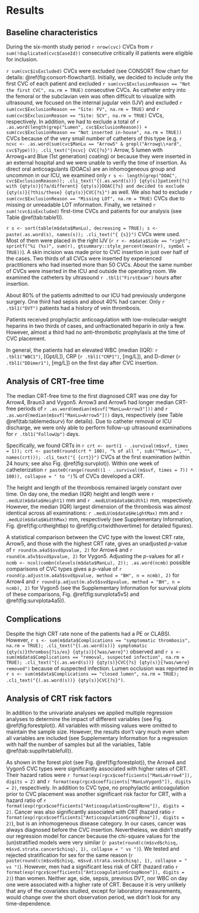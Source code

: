 # Results

## Baseline characteristics

During the six-month study period `r nrow(cvc)` CVCs from
`r sum(!duplicated(cvc$CaseId))` consecutive critically ill patients
were eligible for inclusion.

`r sum(cvc$isExcluded)` CVCs were excluded (see CONSORT flow chart for details: \@ref(fig:consort-flowchart)).
Initially, we decided to include only the first CVC of each patient and excluded `r sum(cvc$ExclusionReason == "Not the first CVC", na.rm = TRUE)` consecutive CVCs.
As catheter entry into the femoral or the subclavian vein was often difficult to visualize with ultrasound,
we focused on the internal jugular vein (IJV) and excluded  `r sum(cvc$ExclusionReason == "Site: FV", na.rm = TRUE)` and `r sum(cvc$ExclusionReason == "Site: SCV", na.rm = TRUE)` CVCs, respectively.
In addition, we had to exclude a total of `r .as.word(length(grep("Lumen", cvc$ExclusionReason)) + sum(cvc$ExclusionReason == "Not inserted in-house", na.rm = TRUE))` CVCs because of the very small number of catheters of this type (e.g. `r ncvc <- .as.word(sum(cvc$ManLu == "Arrow5" & grepl("Arrowg\\+ard", cvc$Type))); .cli_text("{ncvc} CVC{?s}")` Arrow, 5 lumen with Arrowg+ard Blue (1st generation) coating) or because they were inserted in an external hospital and we were unable to verify the time of insertion.
As direct oral anticoagulants (DOACs) are an inhomogeneous group and uncommon in our ICU,
we examined only `r s <- length(grep("DOAC", cvc$ExclusionReason)); .cli_text("{(.as.word(s))} {qty(s)}patient{?s} with {qty(s)}{?a/different} {qty(s)}DOAC{?s} and decided to exclude {qty(s)}{?this/these} {qty(s)}CVC{?s}")` as well.
We also had to exclude `r sum(cvc$ExclusionReason == "Missing LOT", na.rm = TRUE)` CVCs due to missing or unreadable LOT information.
Finally, we retained  `r sum(!cvc$isExcluded)` first-time CVCs and patients for our analysis (see Table \@ref(tab:table1)).

`r s <- sort(table(m$data$ManLu), decreasing = TRUE); s <- paste(.as.word(s), names(s)); .cli_text("{ {s}}")` CVCs were used.
Most of them were placed in the right IJV (`r r <- m$data$Side == "right"; sprintf("%i (%s)", sum(r), gtsummary::style_percent(mean(r), symbol = TRUE))`).
A skin incision was made prior to CVC insertion in just over half of the cases.
Two thirds of all CVCs were inserted by experienced practitioners who had inserted more than 50 CVCs.
About the same number of CVCs were inserted in the ICU and outside the operating room.
We examined the catheters by ultrasound `r .tbl1("FirstExam")` hours after insertion.

About 80% of the patients admitted to our ICU had previously undergone surgery.
One third had sepsis and about 40% had cancer.
Only `r .tbl1("DVT")` patients had a history of vein thrombosis.

Patients received prophylactic anticoagulation with low-molecular-weight heparins in two thirds of cases, and unfractionated heparin in only a few.
However, almost a third had no anti-thrombotic prophylaxis at the time of CVC placement.

In general, the patients had an elevated WBC (median (IQR): `r .tbl1("WBC1")`, [Gpt/L]), CRP (`r .tbl1("CRP1")`, [mg/L]), and D-dimer (`r .tbl1("DDimer1")`, [mg/L]) on the first day after CVC insertion.

## Analysis of CRT-free time

The median CRT-free time to the first diagnosed CRT was one day for Arrow4, Braun3 and Vygon5.
Arrow3 and Arrow5 had longer median CRT-free periods of `r .as.word(median(m$svf["ManLu=Arrow3"]))` and `r .as.word(median(m$svf["ManLu=Arrow5"]))` days, respectively (see Table \@ref(tab:tablemedsurv) for details).
Due to catheter removal or ICU discharge, we were only able to perform follow-up ultrasound examinations for `r .tbl1("FollowUp")` days.

Specifically, we found CRTs in `r crt <- sort(1 - .survival(m$svf, times = 1)); crt <- paste0(round(crt * 100), "% of all ", sub("^ManLu=", "", names(crt))); .cli_text("{ {crt}}")` CVCs at the first examination (within 24 hours; see also Fig. \@ref(fig:survplot)).
Within one week of catheterization `r paste0(range(round((1 - .survival(m$svf, times = 7)) * 100)), collapse = " to ")`% of CVCs developed a CRT.

The height and length of the thrombosis remained largely constant over time.
On day one, the median (IQR) height and length were `r .medLU(m$data$Height1)` mm and `r .medLU(m$data$Width1)` mm, respectively.
However, the median (IQR) largest dimension of the thrombosis was almost identical across all examinations: `r .medLU(m$data$HeightMax)` mm and `r .medLU(m$data$WidthMax)` mm, respectively (see Supplementary Information, Fig. \@ref(fig:crtheightbp) to \@ref(fig:crtwidthovertime) for detailed figures).

A statistical comparison between the CVC type with the lowest CRT rate, Arrow5, and those with the highest CRT rate, gives an unadjusted *p*-value of `r round(m.a4a5$svd$pvalue, 2)` for Arrow4 and `r round(m.a5v5$svd$pvalue, 2)` for Vygon5.
Adjusting the *p*-values for all `r ncmb <- ncol(combn(nlevels(m$data$ManLu), 2)); .as.word(ncmb)` possible comparisons of CVC types gives a *p*-value of
`r round(p.adjust(m.a4a5$svd$pvalue, method = "BH", n = ncmb), 2)` for Arrow4 and `r round(p.adjust(m.a5v5$svd$pvalue, method = "BH", n = ncmb), 2)` for Vygon5 (see the Supplementary Information for survival plots of these comparisons, Fig. \@ref(fig:survplota5v5) and \@ref(fig:survplota4a5)).

## Complications

Despite the high CRT rate none of the patients had a PE or CLABSI.
However, `r s <- sum(m$data$Complications == "symptomatic thrombosis", na.rm = TRUE); .cli_text("{(.as.word(s))} symptomatic {qty(s)}thrombos{?is/es} {qty(s)}{?was/were}")` observed
and `r s <- sum(m$data$Complications == "removal, suspected infection", na.rm = TRUE); .cli_text("{(.as.word(s))} {qty(s)}CVC{?s} {qty(s)}{?was/were} removed")` because of suspected infection.
Lumen occlusion was reported in `r s <- sum(m$data$Complications == "closed lumen", na.rm = TRUE); .cli_text("{(.as.word(s))} {qty(s)}CVC{?s}")`.

## Analysis of CRT risk factors

In addition to the univariate analyses we applied multiple regression analyses to determine the impact of different variables (see Fig. \@ref(fig:forestplot)).
All variables with missing values were omitted to maintain the sample size.
However, the results don't vary much even when all variables are included (see Supplementary Information for a regression with half the number of samples but all the variables, Table \@ref(tab:supplhrtablefull)).

As shown in the forest plot (see Fig. \@ref(fig:forestplot)), the Arrow4 and Vygon5 CVC types were significantly associated with higher rates of CRT.
Their hazard ratios were `r format(exp(rgcx$coefficients["ManLuArrow4"]), digits = 2)` and `r format(exp(rgcx$coefficients["ManLuVygon5"]), digits = 2)`, respectively.
In addition to CVC type, no prophylactic anticoagulation prior to CVC placement was another significant risk factor for CRT, with a hazard ratio of `r format(exp(rgcx$coefficients["AnticoagulationGroupNone"]), digits = 2)`.
Cancer was also significantly associated with CRT (hazard ratio `r format(exp(rgcx$coefficients["AnticoagulationGroupNone"]), digits = 2)`), but is an inhomogeneous disease category.
In our cases, cancer was always diagnosed before the CVC insertion.
Nevertheless,  we didn't stratify our regression model for cancer because the chi-square values for the (un)stratified models were very similar
(`r paste(round(c(m$svd$chisq, m$svd.strata.cancer$chisq), 1), collapse = " vs ")`).
We tested and rejected stratification for sex for the same reason
(`r paste(round(c(m$svd$chisq, m$svd.strata.sex$chisq), 1), collapse = " vs ")`).
However, men had a significant less risk of CRT (hazard ratio `r format(exp(rgcx$coefficients["AnticoagulationGroupNone"]), digits = 2)`) than women.
Neither age, side, sepsis, previous DVT, nor WBC on day one were associated with a higher rate of CRT.
Because it is very unlikely that any of the covariates studied, except for laboratory measurements, would change over the short observation period, we didn't look for any time-dependence.
